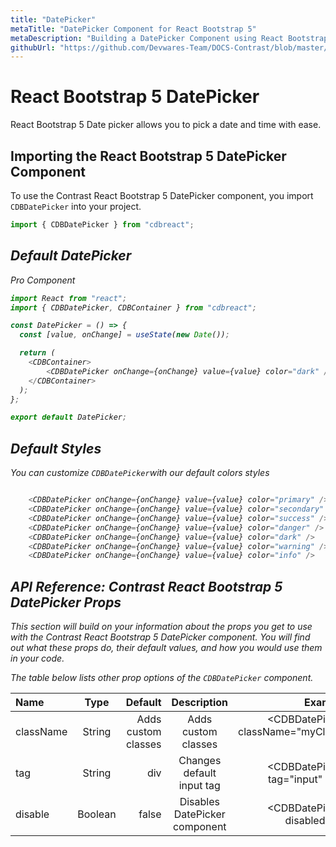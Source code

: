 ```yaml
---
title: "DatePicker"
metaTitle: "DatePicker Component for React Bootstrap 5"
metaDescription: "Building a DatePicker Component using React Bootstrap 5"
githubUrl: "https://github.com/Devwares-Team/DOCS-Contrast/blob/master/content/contrast/react/sections/datepicker.mdx"
---
```



<ProAlertReact/>

# React Bootstrap 5 DatePicker

React Bootstrap 5 Date picker allows you to pick a date and time with ease.

## Importing the React Bootstrap 5 DatePicker Component

To use the Contrast React Bootstrap 5 DatePicker component, you import `CDBDatePicker` into your project.

```js
import { CDBDatePicker } from "cdbreact";
```

<i/>

## Default DatePicker

<Link to="/product/contrast-pro"><span class="badge badge-lg badge-pro">Pro Component</span></Link>


<datePickerExample1 />


```js
import React from "react";
import { CDBDatePicker, CDBContainer } from "cdbreact";

const DatePicker = () => {
  const [value, onChange] = useState(new Date());

  return (
    <CDBContainer>
        <CDBDatePicker onChange={onChange} value={value} color="dark" />
    </CDBContainer>
  );
};

export default DatePicker;
```

## Default Styles

You can customize `CDBDatePicker`with our default colors styles 

```js

    <CDBDatePicker onChange={onChange} value={value} color="primary" />
    <CDBDatePicker onChange={onChange} value={value} color="secondary" />
    <CDBDatePicker onChange={onChange} value={value} color="success" />
    <CDBDatePicker onChange={onChange} value={value} color="danger" />
    <CDBDatePicker onChange={onChange} value={value} color="dark" />
    <CDBDatePicker onChange={onChange} value={value} color="warning" />
    <CDBDatePicker onChange={onChange} value={value} color="info" />

```
## API Reference: Contrast React Bootstrap 5 DatePicker Props

This section will build on your information about the props you get to use with the Contrast React Bootstrap 5 DatePicker component. You will find out what these props do, their default values, and how you would use them in your code.

The table below lists other prop options of the `CDBDatePicker` component.


| Name            | Type        | Default      |   Description| Example      |
| :------------- | :----------: | -----------: | :----------: | -----------: |
| className      | String       | Adds custom classes             |Adds custom classes	      |     <CDBDatePicker className="myClass" ... />  |
| tag            | String       | div          | Changes default input tag | <CDBDatePicker tag="input" ... />  |
| disable        | Boolean      | false        | Disables DatePicker component | <CDBDatePicker disabled .../>  |
